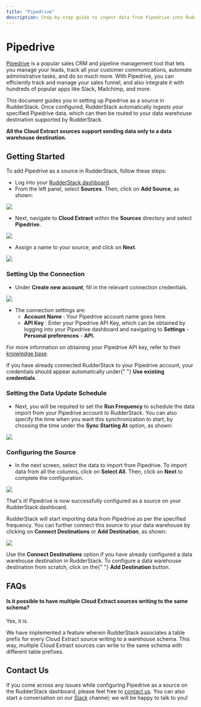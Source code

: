 ```yaml
---
title: "Pipedrive"
description: Step-by-step guide to ingest data from Pipedrive into RudderStack.
---
```


# Pipedrive

[Pipedrive](https://www.pipedrive.com/) is a popular sales CRM and pipeline management tool that lets you manage your leads, track all your customer communications, automate administrative tasks, and do so much more. With Pipedrive, you can efficiently track and manage your sales funnel, and also integrate it with hundreds of popular apps like Slack, Mailchimp, and more.

This document guides you in setting up Pipedrive as a source in RudderStack. Once configured, RudderStack automatically ingests your specified Pipedrive data, which can then be routed to your data warehouse destination supported by RudderStack.

<div class="infoBlock">

<strong>All the Cloud Extract sources support sending data only to a data warehouse destination.</strong>

</div>

## Getting Started

To add Pipedrive as a source in RudderStack, follow these steps:

- Log into your [RudderStack dashboard](https://app.rudderlabs.com/signup?type=freetrial).
- From the left panel, select **Sources**. Then, click on **Add Source**, as shown:

<img src="../../images/assets/1 (4) (3) (3) (3) (3) (3) (3) (3) (3) (3) (3) (3) (3) (3) (3) (3) (2) (3).png" />

- Next, navigate to **Cloud Extract** within the **Sources** directory and select **Pipedrive**.

<img src="../../images/assets/screen-shot-2021-02-09-at-5.06.53-pm.png" />

- Assign a name to your source, and click on **Next**.

<img src="../../images/assets/screen-shot-2021-02-09-at-5.07.17-pm.png" />

### Setting Up the Connection

- Under **Create new account**, fill in the relevant connection credentials.

<img src="../../images/assets/screen-shot-2021-02-09-at-5.08.24-pm.png" />

- The connection settings are:
  - **Account Name** : Your Pipedrive account name goes here.
  - **API Key** : Enter your Pipedrive API Key, which can be obtained by logging into your Pipedrive dashboard and navigating to **Settings** - **Personal preferences** - **API.**

<div class="infoBlock">

For more information on obtaining your Pipedrive API key, refer to their <a href="https://support.pipedrive.com/en/article/how-can-i-find-my-personal-api-key">knowledge base</a>.

</div>

<div class="successBlock">

  If you have already connected RudderStack to your Pipedrive account, your
  credentials should appear automatically under{" "}
  <strong>Use existing credentials</strong>.
</div>

### Setting the Data Update Schedule

- Next, you will be required to set the **Run Frequency** to schedule the data import from your Pipedrive account to RudderStack. You can also specify the time when you want this synchronization to start, by choosing the time under the **Sync Starting At** option, as shown:

<img src="../../images/assets/screen-shot-2021-02-09-at-5.08.36-pm.png" />

### Configuring the Source

- In the next screen, select the data to import from Pipedrive. To import data from all the columns, click on **Select All**. Then, click on **Next** to complete the configuration.

<img src="../../images/assets/screen-shot-2021-02-09-at-5.08.56-pm.png" />

That's it! Pipedrive is now successfully configured as a source on your RudderStack dashboard.

RudderStack will start importing data from Pipedrive as per the specified frequency. You can further connect this source to your data warehouse by clicking on **Connect Destinations** or **Add Destination**, as shown:

<img src="../../images/assets/screen-shot-2021-02-09-at-5.09.24-pm.png" />

<div class="successBlock">

  Use the <strong>Connect Destinations</strong> option if you have already
  configured a data warehouse destination in RudderStack. To configure a data
  warehouse destination from scratch, click on the{" "}
  <strong>Add Destination</strong> button.
</div>

## FAQs

#### Is it possible to have multiple Cloud Extract sources writing to the same schema?

Yes, it is.

We have implemented a feature wherein RudderStack associates a table prefix for every Cloud Extract source writing to a warehouse schema. This way, multiple Cloud Extract sources can write to the same schema with different table prefixes.

## Contact Us

If you come across any issues while configuring Pipedrive as a source on the RudderStack dashboard, please feel free to [contact us](mailto:%20docs@rudderstack.com). You can also start a conversation on our [Slack](https://rudderstack.com/join-rudderstack-slack-community) channel; we will be happy to talk to you!
